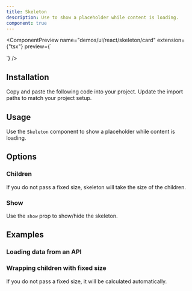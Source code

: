 ```yaml
---
title: Skeleton
description: Use to show a placeholder while content is loading.
component: true
---
```


<ComponentPreview
  name="demos/ui/react/skeleton/card"
  extension={"tsx"}
  preview={`<Skeleton className="h-44 w-64" />
<div>
  <Skeleton className="size-10 rounded-full" />
  <div>
    <Skeleton className="h-4 w-44" />
    <Skeleton className="h-4 w-36" />
  </div>
</div>`}
/>

## Installation

<Steps>
  <Step>Copy and paste the following code into your project.</Step>
  <ComponentSource
    name={["ui/react/skeleton"]}
    extension={["tsx"]}
  />
  <Step>Update the import paths to match your project setup.</Step>
</Steps>

## Usage

Use the `Skeleton` component to show a placeholder while content is loading.

## Options

### Children

If you do not pass a fixed size, skeleton will take the size of the children.

<ComponentPreview name="demos/ui/react/skeleton/children" />

### Show

Use the `show` prop to show/hide the skeleton.

<ComponentPreview name="demos/ui/react/skeleton/show" />

## Examples

### Loading data from an API

<ComponentPreview name="demos/ui/react/skeleton/api-simulation" />

### Wrapping children with fixed size

If you do not pass a fixed size, it will be calculated automatically.

<ComponentPreview name="demos/ui/react/skeleton/fixed-size-children" />

